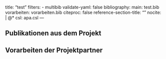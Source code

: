 title: "test"
filters:
  - multibib
validate-yaml: false
bibliography:
  main: test.bib
  vorarbeiten: vorarbeiten.bib
citeproc: false
reference-section-title: ""
nocite: |
  @*
csl: apa.csl
---

## Publikationen aus dem Projekt

::: {#refs-main}
:::

## Vorarbeiten der Projektpartner

::: {#refs-vorarbeiten}
:::